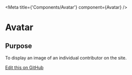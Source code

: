 
<Meta title={'Components/Avatar'} component={Avatar} />

# Avatar

## Purpose

To display an image of an individual contributor on the site.

<Canvas>
  <Story story={stories.basic} />
</Canvas>

<ArgsTable />

[Edit this on GitHub](https://github.com/wellcomecollection/wellcomecollection.org/edit/main/cardigan/stories/components/Avatar.stories.mdx)

